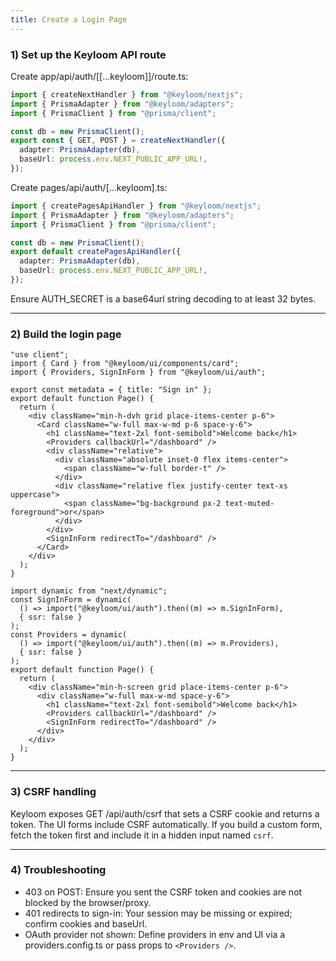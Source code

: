 ```yaml
---
title: Create a Login Page
---
```



<Steps>

### 1) Set up the Keyloom API route

<Tabs>
<Tab value="app-router" title="App Router">

Create app/api/auth/[[...keyloom]]/route.ts:

```ts
import { createNextHandler } from "@keyloom/nextjs";
import { PrismaAdapter } from "@keyloom/adapters";
import { PrismaClient } from "@prisma/client";

const db = new PrismaClient();
export const { GET, POST } = createNextHandler({
  adapter: PrismaAdapter(db),
  baseUrl: process.env.NEXT_PUBLIC_APP_URL!,
});
```

</Tab>
<Tab value="pages-router" title="Pages Router">

Create pages/api/auth/[...keyloom].ts:

```ts
import { createPagesApiHandler } from "@keyloom/nextjs";
import { PrismaAdapter } from "@keyloom/adapters";
import { PrismaClient } from "@prisma/client";

const db = new PrismaClient();
export default createPagesApiHandler({
  adapter: PrismaAdapter(db),
  baseUrl: process.env.NEXT_PUBLIC_APP_URL!,
});
```

</Tab>
</Tabs>

<Callout>
  Ensure AUTH_SECRET is a base64url string decoding to at least 32 bytes.
</Callout>

---

### 2) Build the login page

<Tabs>
<Tab value="app-router" title="App Router">

```tsx
"use client";
import { Card } from "@keyloom/ui/components/card";
import { Providers, SignInForm } from "@keyloom/ui/auth";

export const metadata = { title: "Sign in" };
export default function Page() {
  return (
    <div className="min-h-dvh grid place-items-center p-6">
      <Card className="w-full max-w-md p-6 space-y-6">
        <h1 className="text-2xl font-semibold">Welcome back</h1>
        <Providers callbackUrl="/dashboard" />
        <div className="relative">
          <div className="absolute inset-0 flex items-center">
            <span className="w-full border-t" />
          </div>
          <div className="relative flex justify-center text-xs uppercase">
            <span className="bg-background px-2 text-muted-foreground">or</span>
          </div>
        </div>
        <SignInForm redirectTo="/dashboard" />
      </Card>
    </div>
  );
}
```

</Tab>
<Tab value="pages-router" title="Pages Router">

```tsx
import dynamic from "next/dynamic";
const SignInForm = dynamic(
  () => import("@keyloom/ui/auth").then((m) => m.SignInForm),
  { ssr: false }
);
const Providers = dynamic(
  () => import("@keyloom/ui/auth").then((m) => m.Providers),
  { ssr: false }
);
export default function Page() {
  return (
    <div className="min-h-screen grid place-items-center p-6">
      <div className="w-full max-w-md space-y-6">
        <h1 className="text-2xl font-semibold">Welcome back</h1>
        <Providers callbackUrl="/dashboard" />
        <SignInForm redirectTo="/dashboard" />
      </div>
    </div>
  );
}
```

</Tab>
</Tabs>

---

### 3) CSRF handling

Keyloom exposes GET /api/auth/csrf that sets a CSRF cookie and returns a token. The UI forms include CSRF automatically. If you build a custom form, fetch the token first and include it in a hidden input named `csrf`.

---

### 4) Troubleshooting

- 403 on POST: Ensure you sent the CSRF token and cookies are not blocked by the browser/proxy.
- 401 redirects to sign-in: Your session may be missing or expired; confirm cookies and baseUrl.
- OAuth provider not shown: Define providers in env and UI via a providers.config.ts or pass props to `<Providers />`.

</Steps>
